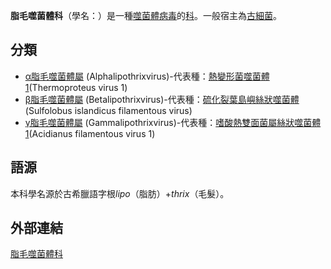 {{Automatic taxobox
| taxon = Lipothrixviridae
| authority = 
| subdivision ranks = 属
| subdivision = 
α脂毛噬菌體屬<br>
β脂毛噬菌體屬<br>
γ脂毛噬菌體屬<br>
}}

'''脂毛噬菌體科'''（學名：{{lang|la|Lipothrixviridae}}）是一種[[噬菌體|噬菌體]][[病毒|病毒]]的[[科_(生物)|科]]。一般宿主為[[古細菌|古細菌]]。

==分類==
* [[α脂毛噬菌體屬|α脂毛噬菌體屬]] (Alphalipothrixvirus)-代表種：[[熱變形菌噬菌體1|熱變形菌噬菌體1]](Thermoproteus virus 1)
* [[β脂毛噬菌體屬|β脂毛噬菌體屬]] (Betalipothrixvirus)-代表種：[[硫化裂葉島嶼絲狀噬菌體|硫化裂葉島嶼絲狀噬菌體]](Sulfolobus islandicus filamentous virus)
* [[γ脂毛噬菌體屬|γ脂毛噬菌體屬]] (Gammalipothrixvirus)-代表種：[[嗜酸熱雙面菌屬絲狀噬菌體1|嗜酸熱雙面菌屬絲狀噬菌體1]](Acidianus filamentous virus 1)

==語源==
本科學名源於古希臘語字根''lipo''（脂肪）+''thrix''（毛髮）。

==外部連結==
{{virus-stub}}
{{taxonbar}}
[[Category:脂毛噬菌體科|]]